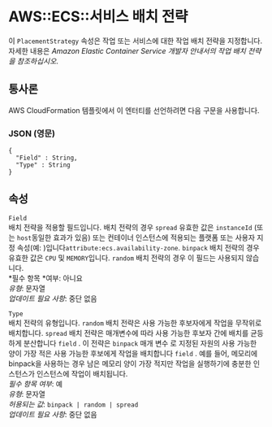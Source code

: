 # AWS::ECS::서비스 배치 전략

이 `PlacementStrategy` 속성은 작업 또는 서비스에 대한 작업 배치 전략을 지정합니다. 자세한 내용은 _Amazon Elastic Container Service 개발자 안내서의 작업 배치 전략을 참조하십시오_.

## 통사론

AWS CloudFormation 템플릿에서 이 엔터티를 선언하려면 다음 구문을 사용합니다.

### JSON (영문)

```
{
  "Field" : String,
  "Type" : String
}
```

## 속성

`Field`  
배치 전략을 적용할 필드입니다. 배치 전략의 경우 `spread` 유효한 값은 `instanceId` (또는 `host`동일한 효과가 있음) 또는 컨테이너 인스턴스에 적용되는 플랫폼 또는 사용자 지정 속성(예: )입니다`attribute:ecs.availability-zone`. `binpack` 배치 전략의 경우 유효한 값은 `CPU` 및 `MEMORY`입니다. `random` 배치 전략의 경우 이 필드는 사용되지 않습니다.  
*필수 항목 *여부: 아니요  
_유형_: 문자열  
_업데이트 필요 사항_: 중단 없음

`Type`  
배치 전략의 유형입니다. `random` 배치 전략은 사용 가능한 후보자에게 작업을 무작위로 배치합니다. `spread` 배치 전략은 매개변수에 따라 사용 가능한 후보자 간에 배치를 균등하게 분산합니다 `field` . 이 전략은 `binpack` 매개 변수 로 지정된 자원의 사용 가능한 양이 가장 적은 사용 가능한 후보에게 작업을 배치합니다 `field` . 예를 들어, 메모리에 binpack을 사용하는 경우 남은 메모리 양이 가장 적지만 작업을 실행하기에 충분한 인스턴스가 인스턴스에 작업이 배치됩니다.  
_필수 항목 여부_: 예  
_유형_: 문자열  
_허용되는 값_: `binpack | random | spread`  
_업데이트 필요 사항_: 중단 없음
